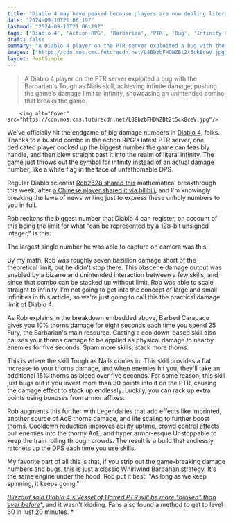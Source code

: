 ```yaml
---
title: "Diablo 4 may have peaked because players are now dealing literally infinite damage on the PTR server, and by players obviously I mean a Whirlwind Barbarian"
date: "2024-09-10T21:06:19Z"
lastmod: "2024-09-10T21:06:19Z"
tags: ['Diablo 4', 'Action RPG', 'Barbarian', 'PTR', 'Bug', 'Infinity Damage', 'Game Breaking']
draft: false
summary: "A Diablo 4 player on the PTR server exploited a bug with the Barbarian's Tough as Nails skill, achieving infinite damage, pushing the game's damage limit to infinity, showcasing an unintended combo that breaks the game."
images: ["https://cdn.mos.cms.futurecdn.net/L8BbzbFHDWZBt2t5ck8ceV.jpg"]
layout: PostSimple
---
```

> A Diablo 4 player on the PTR server exploited a bug with the Barbarian's Tough as Nails skill, achieving infinite damage, pushing the game's damage limit to infinity, showcasing an unintended combo that breaks the game.


        <img alt="Cover" src="https://cdn.mos.cms.futurecdn.net/L8BbzbFHDWZBt2t5ck8ceV.jpg"/>
        
We've officially hit the endgame of big damage numbers in [Diablo 4](https://www.gamesradar.com/diablo-4-guide/), folks. Thanks to a busted combo in the action RPG's latest PTR server, one dedicated player cooked up the biggest number the game can feasibly handle, and then blew straight past it into the realm of literal infinity. The game just throws out the symbol for infinity instead of an actual damage number, like a white flag in the face of unfathomable DPS.

Regular Diablo scientist [Rob2628 shared this](https://x.com/Rob_2628/status/1833298312545357903?t=fPzD01Y__Gy3NvbEx8oNOQ&s=19) mathematical breakthrough this week, after [a Chinese player shared it via bilibili](https://www.bilibili.com/video/BV1LYpJeaEsf/?buvid=Z943E99F8E3EDF934DDEAF57E6389BA05C05&is_story_h5=false&mid=rJ3L1LLT%2BUCbrqb35erBjg%3D%3D&p=1&plat_id=114&share_from=ugc&share_medium=iphone&share_plat=ios&share_session_id=5891C3D6-D748-47D2-82F2-BDC657962D15&share_source=COPY&share_tag=s_i&spmid=united.player-video-detail.0.0&timestamp=1725904950&unique_k=CwLQxb8&up_id=364451641), and I'm knowingly breaking the laws of news writing just to express these unholy numbers to you in full. 

Rob reckons the biggest number that Diablo 4 can register, on account of this being the limit for what "can be represented by a 128-bit unsigned integer," is this:

The largest single number he was able to capture on camera was this:

By my math, Rob was roughly seven bazillion damage short of the theoretical limit, but he didn't stop there. This obscene damage output was enabled by a bizarre and unintended interaction between a few skills, and since that combo can be stacked up without limit, Rob was able to scale straight to infinity. I'm not going to get into the concept of large and small infinities in this article, so we're just going to call this the practical damage limit of Diablo 4. 

As Rob explains in the breakdown embedded above, Barbed Carapace gives you 10% thorns damage for eight seconds each time you spend 25 Fury, the Barbarian's main resource. Casting a cooldown-based skill also causes your thorns damage to be applied as physical damage to nearby enemies for five seconds. Spam more skills, stack more thorns. 

This is where the skill Tough as Nails comes in. This skill provides a flat increase to your thorns damage, and when enemies hit you, they'll take an additional 15% thorns as bleed over five seconds. For some reason, this skill just bugs out if you invest more than 30 points into it on the PTR, causing the damage effect to stack up endlessly. Luckily, you can rack up extra points using bonuses from armor affixes. 

Rob augments this further with Legendaries that add effects like Imprinted, another source of AoE thorns damage, and life scaling to further boost thorns. Cooldown reduction improves ability uptime, crowd control effects pull enemies into the thorny AoE, and hyper armor-esque Unstoppable to keep the train rolling through crowds. The result is a build that endlessly ratchets up the DPS each time you use skills.  

My favorite part of all this is that, if you strip out the game-breaking damage numbers and bugs, this is just a classic Whirlwind Barbarian strategy. It's the same engine under the hood. Rob put it best: "As long as we keep spinning, it keeps going." 

[<u><em>Blizzard said Diablo 4's Vessel of Hatred PTR will be more "broken" than ever before</em></u>](https://www.gamesradar.com/games/diablo/as-blizzard-warns-diablo-4s-vessel-of-hatred-ptr-will-be-more-broken-than-ever-before-fans-deliver-with-a-method-to-get-to-level-60-in-just-20-minutes/)*, and it wasn't kidding. Fans also found a method to get to level 60 in just 20 minutes. *
        